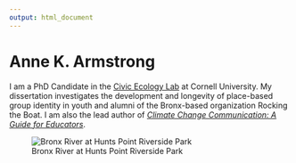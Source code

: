 ```yaml
---
output: html_document
---
```


# Anne K. Armstrong

I am a PhD Candidate in the [Civic Ecology Lab](www.civicecology.org) at Cornell University. My dissertation investigates the development and longevity of place-based group identity in youth and alumni of the Bronx-based organization Rocking the Boat. I am also the lead author of [*Climate Change Communication: A Guide for Educators*](https://www.amazon.com/Communicating-Climate-Change-Educators-Environmental-ebook/dp/B07FT3V2G5/ref=sr_1_4?dchild=1&keywords=Anne+Armstrong&qid=1615581213&sr=8-4). 

![Bronx River at Hunts Point Riverside Park](C:/Users/Annie Armstrong/Documents/Github/personal/bronxriver.jpg)
